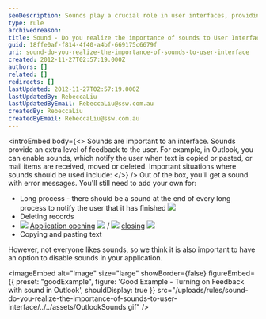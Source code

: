 ```yaml
---
seoDescription: Sounds play a crucial role in user interfaces, providing auditory feedback and enhancing the overall experience.
type: rule
archivedreason:
title: Sound - Do you realize the importance of sounds to User Interface?
guid: 18ffe0af-f814-4f40-a4bf-669175c6679f
uri: sound-do-you-realize-the-importance-of-sounds-to-user-interface
created: 2012-11-27T02:57:19.000Z
authors: []
related: []
redirects: []
lastUpdated: 2012-11-27T02:57:19.000Z
lastUpdatedBy: RebeccaLiu
lastUpdatedByEmail: RebeccaLiu@ssw.com.au
createdBy: RebeccaLiu
createdByEmail: RebeccaLiu@ssw.com.au
---
```


<introEmbed
  body={<>
Sounds are important to an interface. Sounds provide an extra level of feedback to the user. For example, in Outlook, you can enable sounds, which notify the user when text is copied or pasted, or mail items are received, moved or deleted. Important situations where sounds should be used include:
  </>}
/>
Out of the box, you'll get a sound with error messages. You'll still need to add your own for:

- Long process - there should be a sound at the end of every long process to notify the user that it has finished [![](/uploads/rules/sound-do-you-realize-the-importance-of-sounds-to-user-interface/../../assets/Sound.gif)](http://www.ssw.com.au/ssw/Standards/Rules/Sounds/sswLongProcessFinished01_ChatWhsp.wav)
- Deleting records
- ![](/uploads/rules/sound-do-you-realize-the-importance-of-sounds-to-user-interface/../../assets/iconAudio.png) [Application opening](http://www.ssw.com.au/ssw/Standards/Rules/Sounds/SSWApplicationOpened_dooropen.wav) [![](/uploads/rules/sound-do-you-realize-the-importance-of-sounds-to-user-interface/../../assets/Sound.gif)](http://www.ssw.com.au/ssw/Standards/Rules/Sounds/SSWApplicationOpened_dooropen.wav) / ![](/uploads/rules/sound-do-you-realize-the-importance-of-sounds-to-user-interface/../../assets/iconAudio.png) [closing](http://www.ssw.com.au/ssw/Standards/Rules/Sounds/SSWApplicationClosed_doorslam.wav) [![](/uploads/rules/sound-do-you-realize-the-importance-of-sounds-to-user-interface/../../assets/Sound.gif)](http://www.ssw.com.au/ssw/Standards/Rules/Sounds/SSWApplicationClosed_doorslam.wav)
- Copying and pasting text

However, not everyone likes sounds, so we think it is also important to have an option to disable sounds in your application.

<imageEmbed
  alt="Image"
  size="large"
  showBorder={false}
  figureEmbed={{
    preset: "goodExample",
    figure: 'Good Example - Turning on Feedback with sound in Outlook',
    shouldDisplay: true
  }}
  src="/uploads/rules/sound-do-you-realize-the-importance-of-sounds-to-user-interface/../../assets/OutlookSounds.gif"
/>

